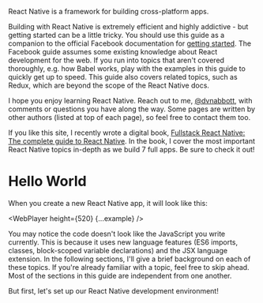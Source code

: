 

React Native is a framework for building cross-platform apps.

Building with React Native is extremely efficient and highly addictive - but getting started can be a little tricky. You should use this guide as a companion to the official Facebook documentation for [getting started](https://facebook.github.io/react-native/docs/getting-started.html). The Facebook guide assumes some existing knowledge about React development for the web. If you run into topics that aren't covered thoroughly, e.g. how Babel works, play with the examples in this guide to quickly get up to speed. This guide also covers related topics, such as Redux, which are beyond the scope of the React Native docs.

I hope you enjoy learning React Native. Reach out to me, [@dvnabbott](https://twitter.com/dvnabbott), with comments or questions you have along the way. Some pages are written by other authors (listed at top of each page), so feel free to contact them too.

If you like this site, I recently wrote a digital book, [Fullstack React Native: The complete guide to React Native](https://gumroad.com/a/567063667). In the book, I cover the most important React Native topics in-depth as we build 7 full apps. Be sure to check it out!

# Hello World

When you create a new React Native app, it will look like this:

<WebPlayer height={520} {...example} />

You may notice the code doesn't look like the JavaScript you write currently. This is because it uses new language features (ES6 imports, classes, block-scoped variable declarations) and the JSX language extension. In the following sections, I'll give a brief background on each of these topics. If you're already familiar with a topic, feel free to skip ahead. Most of the sections in this guide are independent from one another.

But first, let's set up our React Native development environment!
